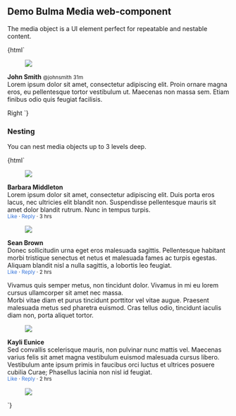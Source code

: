 
<Meta title="Layout|Media" />

## Demo Bulma Media web-component

The media object is a UI element perfect for repeatable and nestable content.


<Preview withToolbar>
  <Story name="simple" height="200px">
    {html`
      <bw-media>
        <figure slot="media-left">
          <img src="https://bulma.io/images/placeholders/128x128.png" />
        </figure>
        <bw-content slot="media-content">
          <p>
            <strong>John Smith</strong> <small>@johnsmith</small> <small>31m</small>
            <br />
            Lorem ipsum dolor sit amet, consectetur adipiscing elit. Proin ornare magna eros, eu
            pellentesque tortor vestibulum ut. Maecenas non massa sem. Etiam finibus odio quis
            feugiat facilisis.
          </p>
        </bw-content>
        <bw-content slot="media-right">
          <bw-button>Right</bw-button>
        </bw-content>
      </bw-media>
    `}
  </Story>
</Preview>

<Props of="bw-media"/>

### Nesting
You can nest media objects up to 3 levels deep.

<Preview>
  <Story name="nesting">
    {html`
    <style>
      a {
        color: #3273dc;
        cursor: pointer;
      }
    </style>
    <div>
      <bw-media>
        <figure slot="media-left">
          <!--- Replace for image component --->
          <p class="image is-64x64">
            <img src="https://bulma.io/images/placeholders/128x128.png">
          </p>
        </figure>
          <bw-content slot="media-content">
            <p>
              <strong>Barbara Middleton</strong>
              <br>
              Lorem ipsum dolor sit amet, consectetur adipiscing elit. Duis porta eros lacus, nec ultricies elit blandit non. Suspendisse pellentesque mauris sit amet dolor blandit rutrum. Nunc in tempus turpis.
              <br>
              <small><a>Like</a> · <a>Reply</a> · 3 hrs</small>
            </p>
          </bw-content>
          <bw-media slot="media-nested">
            <figure slot="media-left">
              <p class="image is-48x48">
                <img src="https://bulma.io/images/placeholders/96x96.png">
              </p>
            </figure>
            <div slot="media-content">
              <bw-content>
                <p>
                  <strong>Sean Brown</strong>
                  <br>
                  Donec sollicitudin urna eget eros malesuada sagittis. Pellentesque habitant morbi tristique senectus et netus et malesuada fames ac turpis egestas. Aliquam blandit nisl a nulla sagittis, a lobortis leo feugiat.
                  <br>
                  <small><a>Like</a> · <a>Reply</a> · 2 hrs</small>
                </p>
              </bw-content>
              <bw-media>
                <div slot="media-nested">
                Vivamus quis semper metus, non tincidunt dolor. Vivamus in mi eu lorem cursus ullamcorper sit amet nec massa.
                </div>
              </bw-media>
              <bw-media>
                 <div slot="media-nested">
                Morbi vitae diam et purus tincidunt porttitor vel vitae augue. Praesent malesuada metus sed pharetra euismod. Cras tellus odio, tincidunt iaculis diam non, porta aliquet tortor.
                </div>
              </bw-media>
            </div>
          </bw-media>
          <bw-media slot="media-nested">
            <figure slot="media-left">
              <p class="image is-48x48">
                <img src="https://bulma.io/images/placeholders/96x96.png">
              </p>
            </figure>
            <div slot="media-content">
              <bw-content>
                <p>
                  <strong>Kayli Eunice </strong>
                  <br>
                  Sed convallis scelerisque mauris, non pulvinar nunc mattis vel. Maecenas varius felis sit amet magna vestibulum euismod malesuada cursus libero. Vestibulum ante ipsum primis in faucibus orci luctus et ultrices posuere cubilia Curae; Phasellus lacinia non nisl id feugiat.
                  <br>
                  <small><a>Like</a> · <a>Reply</a> · 2 hrs</small>
                </p>
              </bw-content>
            </div>
          </bw-media>
      </bw-media>
      <bw-media>
          <figure slot="media-left">
            <p class="image is-64x64">
              <img src="https://bulma.io/images/placeholders/128x128.png">
            </p>
          </figure>
      </bw-media>
    </div>
    `}
  </Story>
</Preview>
